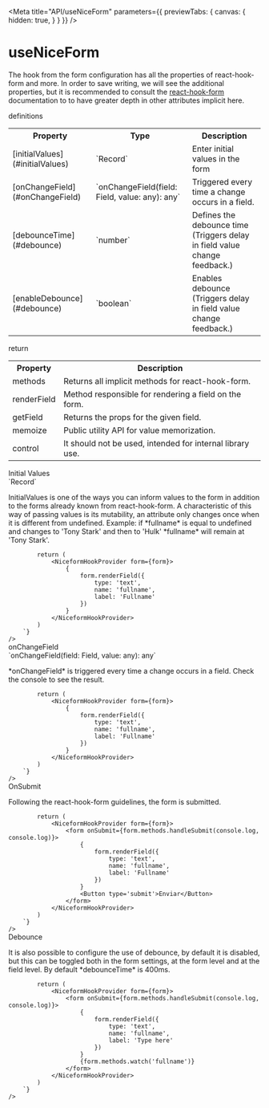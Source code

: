 
<Meta 
    title="API/useNiceForm" 
    parameters={{
        previewTabs: {
            canvas: {
                hidden: true,
            }
        }
    }}
/>

<style>{`
  
  table{
      width: 100%;
  }
  table td{
      vertical-align: top;
  }
  
`}</style>

# useNiceForm

The hook from the form configuration has all the properties of react-hook-form and more.
In order to save writing, we will see the additional properties, 
but it is recommended to consult the [react-hook-form](https://react-hook-form.com/docs/useNiceForm) documentation to
to have greater depth in other attributes implicit here.


<div className="subheading">
    definitions
</div>
<table>
  <tr>
    <th>Property</th>
    <th>Type</th>
    <th>Description</th>
  </tr>
  <tr>
    <td>[initialValues](#initialValues)</td>
    <td>`Record<string, any>`</td>
    <td>
        Enter initial values in the form
    </td>
  </tr>
  <tr>
    <td>[onChangeField](#onChangeField)</td>
    <td>`onChangeField(field: Field, value: any): any`</td>
    <td>
        Triggered every time a change occurs in a field.
    </td>
  </tr>
  <tr>
    <td>[debounceTime](#debounce)</td>
    <td>`number`</td>
    <td>
        Defines the debounce time (Triggers delay in field value change feedback.)
    </td>
  </tr>
  <tr>
    <td>[enableDebounce](#debounce)</td>
    <td>`boolean`</td>
    <td>
        Enables debounce (Triggers delay in field value change feedback.)
    </td>
  </tr>
</table>
<div className="subheading">
    return
</div>
<table>
  <tr>
    <th>Property</th>
    <th>Description</th>
  </tr>
  <tr>
    <td>methods</td>
    <td>
        Returns all implicit methods for react-hook-form.
    </td>
  </tr>
  <tr>
    <td>renderField</td>
    <td>
        Method responsible for rendering a field on the form.
    </td>
  </tr>
  <tr>
    <td>getField</td>
    <td>
        Returns the props for the given field.
    </td>
  </tr>
  <tr>
    <td>memoize</td>
    <td>
        Public utility API for value memorization.
    </td>
  </tr>
  <tr>
    <td>control</td>
    <td>
        It should not be used, intended for internal library use.
    </td>
  </tr>
</table>
<div className="subheading" id='initialValues'>
    Initial Values
</div>
`Record<string, any>`
<p>
    InitialValues is one of the ways you can inform values to the form in addition to the forms already known from react-hook-form. 
    A characteristic of this way of passing values is its mutability, an attribute only changes once when it is different from undefined. 
    Example: if *fullname* is equal to undefined and changes to 'Tony Stark' and then to 'Hulk' *fullname* will remain at 'Tony Stark'.
</p>
<div className='canvas-code'>
    <div className='wrap-code center'>
        <components.InitialValue/>
    </div>
    <Source
        language='tsx'
        dark
        format={true}
        code={`
            const form = useNiceForm({
                initialValues: {
                    fullname: 'Tony Stark'
                }
            })

            return (
                <NiceformHookProvider form={form}>
                    {
                        form.renderField({
                            type: 'text',
                            name: 'fullname',
                            label: 'Fullname'
                        })
                    }
                </NiceformHookProvider>
            )
        `}
    />
</div>

<div className="subheading" id='onChangeField'>
    onChangeField
</div>
`onChangeField(field: Field, value: any): any`
<p>
    *onChangeField* is triggered every time a change occurs in a field. Check the console to see the result.
</p>
<div className='canvas-code'>
    <div className='wrap-code center'>
        <components.OnChangeField/>
    </div>
    <Source
        language='tsx'
        dark
        format={true}
        code={`
            const form = useNiceForm({
                onChangeField(field, value){
                    console.log(field, value)
                }
            })

            return (
                <NiceformHookProvider form={form}>
                    {
                        form.renderField({
                            type: 'text',
                            name: 'fullname',
                            label: 'Fullname'
                        })
                    }
                </NiceformHookProvider>
            )
        `}
    />
</div>

<div className="subheading">
    OnSubmit
</div>
<p>
    Following the react-hook-form guidelines, the form is submitted.
</p>
<div className='canvas-code'>
    <div className='wrap-code center'>
        <components.OnSubmit/>
    </div>
    <Source
        language='tsx'
        dark
        format={true}
        code={`
            const form = useNiceForm()

            return (
                <NiceformHookProvider form={form}>
                    <form onSubmit={form.methods.handleSubmit(console.log, console.log)}>
                        {
                            form.renderField({
                                type: 'text',
                                name: 'fullname',
                                label: 'Fullname'
                            })
                        }
                        <Button type='submit'>Enviar</Button>
                    </form>
                </NiceformHookProvider>
            )
        `}
    />
</div>

<div className="subheading" id='debounce'>
    Debounce
</div>
<p>
    It is also possible to configure the use of debounce, 
    by default it is disabled, but this can be toggled both in the form settings, 
    at the form level and at the field level. By default *debounceTime* is 400ms.
</p>
<div className='canvas-code'>
    <div className='wrap-code center'>
        <components.Debounce/>
    </div>
    <Source
        language='tsx'
        dark
        format={true}
        code={`
            const form = useNiceForm({
                debounceTime: 1000,
                enableDebounce: true
            })

            return (
                <NiceformHookProvider form={form}>
                    <form onSubmit={form.methods.handleSubmit(console.log, console.log)}>
                        {
                            form.renderField({
                                type: 'text',
                                name: 'fullname',
                                label: 'Type here'
                            })
                        }
                        {form.methods.watch('fullname')}
                    </form>
                </NiceformHookProvider>
            )
        `}
    />
</div>